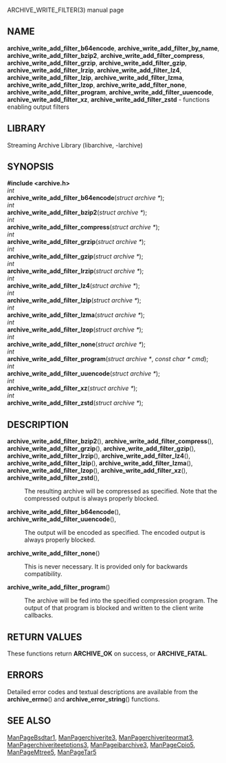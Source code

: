 ARCHIVE_WRITE_FILTER(3) manual page 
== NAME == 
'''archive_write_add_filter_b64encode''', 
'''archive_write_add_filter_by_name''', 
'''archive_write_add_filter_bzip2''', 
'''archive_write_add_filter_compress''', 
'''archive_write_add_filter_grzip''', 
'''archive_write_add_filter_gzip''', 
'''archive_write_add_filter_lrzip''', 
'''archive_write_add_filter_lz4''', 
'''archive_write_add_filter_lzip''', 
'''archive_write_add_filter_lzma''', 
'''archive_write_add_filter_lzop''', 
'''archive_write_add_filter_none''', 
'''archive_write_add_filter_program''', 
'''archive_write_add_filter_uuencode''', 
'''archive_write_add_filter_xz''', 
'''archive_write_add_filter_zstd''' 
- functions enabling output filters 
== LIBRARY == 
Streaming Archive Library (libarchive, -larchive) 
== SYNOPSIS == 
'''<nowiki>#include <archive.h></nowiki>''' 
<br> 
''int'' 
<br> 
'''archive_write_add_filter_b64encode'''(''struct archive *''); 
<br> 
''int'' 
<br> 
'''archive_write_add_filter_bzip2'''(''struct archive *''); 
<br> 
''int'' 
<br> 
'''archive_write_add_filter_compress'''(''struct archive *''); 
<br> 
''int'' 
<br> 
'''archive_write_add_filter_grzip'''(''struct archive *''); 
<br> 
''int'' 
<br> 
'''archive_write_add_filter_gzip'''(''struct archive *''); 
<br> 
''int'' 
<br> 
'''archive_write_add_filter_lrzip'''(''struct archive *''); 
<br> 
''int'' 
<br> 
'''archive_write_add_filter_lz4'''(''struct archive *''); 
<br> 
''int'' 
<br> 
'''archive_write_add_filter_lzip'''(''struct archive *''); 
<br> 
''int'' 
<br> 
'''archive_write_add_filter_lzma'''(''struct archive *''); 
<br> 
''int'' 
<br> 
'''archive_write_add_filter_lzop'''(''struct archive *''); 
<br> 
''int'' 
<br> 
'''archive_write_add_filter_none'''(''struct archive *''); 
<br> 
''int'' 
<br> 
'''archive_write_add_filter_program'''(''struct archive *'', ''const char * cmd''); 
<br> 
''int'' 
<br> 
'''archive_write_add_filter_uuencode'''(''struct archive *''); 
<br> 
''int'' 
<br> 
'''archive_write_add_filter_xz'''(''struct archive *''); 
<br> 
''int'' 
<br> 
'''archive_write_add_filter_zstd'''(''struct archive *''); 
== DESCRIPTION == 
<dl> 
<dt> 
'''archive_write_add_filter_bzip2'''(), 
'''archive_write_add_filter_compress'''(), 
'''archive_write_add_filter_grzip'''(), 
'''archive_write_add_filter_gzip'''(), 
'''archive_write_add_filter_lrzip'''(), 
'''archive_write_add_filter_lz4'''(), 
'''archive_write_add_filter_lzip'''(), 
'''archive_write_add_filter_lzma'''(), 
'''archive_write_add_filter_lzop'''(), 
'''archive_write_add_filter_xz'''(), 
'''archive_write_add_filter_zstd'''(), 
</dt> <dd> 
The resulting archive will be compressed as specified. 
Note that the compressed output is always properly blocked. 
</dd><dt> 
'''archive_write_add_filter_b64encode'''(), 
'''archive_write_add_filter_uuencode'''(), 
</dt> <dd> 
The output will be encoded as specified. 
The encoded output is always properly blocked. 
</dd><dt>'''archive_write_add_filter_none'''()</dt><dd> 
This is never necessary. 
It is provided only for backwards compatibility. 
</dd><dt>'''archive_write_add_filter_program'''()</dt><dd> 
The archive will be fed into the specified compression program. 
The output of that program is blocked and written to the client 
write callbacks. 
</dd></dl> 
== RETURN VALUES == 
These functions return 
'''ARCHIVE_OK''' 
on success, or 
'''ARCHIVE_FATAL'''. 
== ERRORS == 
Detailed error codes and textual descriptions are available from the 
'''archive_errno'''() 
and 
'''archive_error_string'''() 
functions. 
== SEE ALSO == 
[[ManPageBsdtar1]], 
[[ManPagerchiverite3]], 
[[ManPagerchiveriteormat3]], 
[[ManPagerchiveriteetptions3]], 
[[ManPageibarchive3]], 
[[ManPageCpio5]], 
[[ManPageMtree5]], 
[[ManPageTar5]] 

